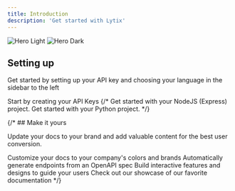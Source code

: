 ```yaml
---
title: Introduction
description: 'Get started with Lytix'
---
```


<img
  className="block dark:hidden"
  src="/images/hero-light.svg"
  alt="Hero Light"
/>
<img
  className="hidden dark:block"
  src="/images/hero-dark.svg"
  alt="Hero Dark"
/>

## Setting up

Get started by setting up your API key and choosing your language in the sidebar to the left

<CardGroup cols={2}>
  <Card
    title="API Key Setup"
    icon="screwdriver-wrench"
    href="/api-key-setup"
  >
  Start by creating your API Keys
  </Card>
  {/* <Card
    title="NodeJS Quickstart"
    icon="code"
    href="/nodejs-quickstart"
  >
    Get started with your NodeJS (Express) project.
  </Card>
  <Card
    title="Python Quickstart"
    icon="code"
    href="/python-quickstart"
  >
    Get started with your Python project.
  </Card> */}
</CardGroup>

{/* ## Make it yours

Update your docs to your brand and add valuable content for the best user conversion.

<CardGroup cols={2}>
  <Card
    title="Customize Style"
    icon="palette"
    href="https://mintlify.com/docs/settings/global"
  >
    Customize your docs to your company's colors and brands
  </Card>
  <Card
    title="Reference APIs"
    icon="code"
    href="https://mintlify.com/docs/api-playground/openapi"
  >
    Automatically generate endpoints from an OpenAPI spec
  </Card>
  <Card
    title="Add Components"
    icon="screwdriver-wrench"
    href="https://mintlify.com/docs/components/accordion"
  >
    Build interactive features and designs to guide your users
  </Card>
  <Card
    title="Get Inspiration"
    icon="stars"
    href="https://mintlify.com/customers"
  >
    Check out our showcase of our favorite documentation
  </Card>
</CardGroup> */}
